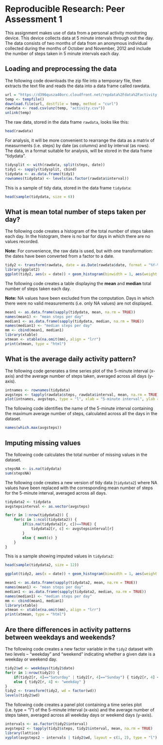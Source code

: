 # Reproducible Research: Peer Assessment 1
This assignment makes use of data from a personal activity monitoring device. 
This device collects data at 5 minute intervals through out the day. The data consists of two months of data from an anonymous individual collected during 
the months of October and November, 2012 and include the number of steps taken 
in 5 minute intervals each day.


## Loading and preprocessing the data

The following code downloads the zip file into a temporary file, then extracts 
the text file and reads the data into a data frame called rawdata.
```r
url = "https://d396qusza40orc.cloudfront.net/repdata%2Fdata%2Factivity.zip"
temp <- tempfile()
download.file(url, destfile = temp, method = "curl")
rawdata <- read.csv(unz(temp, "activity.csv"))
unlink(temp)
```

The raw data, stored in the data frame `rawdata`, looks like this:
```r
head(rawdata)
```


For analysis, it will be more convenient to rearrange the data as a matrix of measurments (i.e. steps) by date (as columns) and by interval (as rows).
The data, in a format suitable for analysis, will be stored in the data frame "tidydata".
```r
tidysplit <- with(rawdata, split(steps, date))
tidy1 <- sapply(tidysplit, cbind)
tidydata <- as.data.frame(tidy1)
rownames(tidydata) <- levels(as.factor(rawdata$interval))
```

This is a sample of tidy data, stored in the data frame `tidydata`:
```r
head(sample(tidydata, size = 6))
```


## What is mean total number of steps taken per day?

The following code creates a histogram of the total number of steps taken each
day. In the histogram, there is no bar for days in which there are no 
values recorded.  

**Note:** For convenience, the raw data is used, but with one transformation: the dates have been converted from a factor to a date.
```r
tidy2 <- transform(rawdata, date = as.Date(rawdata$date, format = "%Y-%m-%d"))
library(ggplot2)
ggplot(tidy2, aes(x = date)) + geom_histogram(binwidth = 1, aes(weight = steps), color = "white") + scale_x_date(breaks = "1 day", limits = c(as.Date(tidy2[which.min(tidy2[, 2]), 2]), as.Date(tidy2[which.max(tidy2[, 2]), 2]) + 1), expand = c(0 ,0)) + ylab("steps") + xlab("date") + theme(axis.text.x = element_text(angle = 90, hjust = 1, vjust = 1))
```

The following code creates a table displaying the **mean** and **median** total number of steps taken each day.  

**Note:** NA values have been excluded from the computation. Days in which there were no valid measurements (i.e. only NA values) are not displayed.
```r
mean1 <- as.data.frame(sapply(tidydata, mean, na.rm = TRUE))
names(mean1) <- "mean steps per day"
median1 <- as.data.frame(sapply(tidydata, median, na.rm = TRUE))
names(median1) <- "median steps per day"
mm <- cbind(mean1, median1)
library(xtable)
xtmean <- xtable(na.omit(mm), align = "lrr")
print(xtmean, type = "html")
```


## What is the average daily activity pattern?

The following code generates a time series plot of the 5-minute interval (x-axis) and the average number of steps taken, averaged across all days (y-axis).  
```r
intnames <- rownames(tidydata)
avgsteps <- tapply(rawdata$steps, rawdata$interval, mean, na.rm = TRUE)
plot(intnames, avgsteps, type = "l", xlab = "5-minute interval", ylab = "average number of steps (across all days)")
```

The following code identifies the name of the 5-minute interval containing the maximum average number of steps, calculated across all the days in the dataset.
```r
names(which.max(avgsteps))
```


## Imputing missing values

The following code calculates the total number of missing values in the dataset.  
```r
stepsNA <- is.na(tidydata)
sum(stepsNA)
```

The following code creates a new version of tidy data (`tidydata2`) where NA values have been replaced with the corresponding mean number of steps for the 5-minute interval, averaged across all days.
```r
tidydata2 <- tidydata
avgstepsinterval <- as.vector(avgsteps)

for(r in 1:nrow(tidydata2)) {
    for(c in 1:ncol(tidydata2)) {
        if(is.na(tidydata2[r, c])==TRUE) {
            tidydata2[r, c] <- avgstepsinterval[r]
        }
        else { next(c) }
    }
}
```

This is a sample showing imputed values in `tidydata2`:
```r
head(sample(tidydata2, size = 12))
```

```r
ggplot(tidy2, aes(x = date)) + geom_histogram(binwidth = 1, aes(weight = steps), color = "white") + scale_x_date(breaks = "1 day", limits = c(as.Date(tidy2[which.min(tidy2[, 2]), 2]), as.Date(tidy2[which.max(tidy2[, 2]), 2]) + 1), expand = c(0 ,0)) + ylab("steps") + xlab("date") + theme(axis.text.x = element_text(angle = 90, hjust = 1, vjust = 1))
```

```r
mean1 <- as.data.frame(sapply(tidydata2, mean, na.rm = TRUE))
names(mean1) <- "mean steps per day"
median1 <- as.data.frame(sapply(tidydata2, median, na.rm = TRUE))
names(median1) <- "median steps per day"
mm <- cbind(mean1, median1)
library(xtable)
xtmean <- xtable(na.omit(mm), align = "lrr")
print(xtmean, type = "html")
```

## Are there differences in activity patterns between weekdays and weekends?

The following code creates a new factor variable in the `tidy2` dataset with two levels -- "weekday" and "weekend" indicating whether a given date is a weekday or weekend day.
```r
tidy2$wd <- weekdays(tidy2$date)
for(r in 1:nrow(tidy2)) {
    if(tidy2[r, 4]=="Saturday" | tidy2[r, 4]=="Sunday") { tidy2[r, 4] <- "weekend" }
    else { tidy2[r, 4] <- "weekday" }
}
tidy2 <- transform(tidy2, wd = factor(wd))
levels(tidy2$wd)
```


The following code creates a panel plot containing a time series plot (i.e. type = "l") of the 5-minute interval (x-axis) and the average number of steps taken, averaged across all weekday days or weekend days (y-axis).
```r
intervals <- as.factor(tidy2$interval)
avgsteps2 <- tapply(tidy2$steps, tidy2$interval, mean, na.rm = TRUE)
library(lattice)
xyplot(avgsteps2 ~ intervals | tidy2$wd, layout = c(1, 2), type = "l")
```
